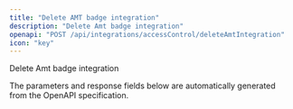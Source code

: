 ```yaml
---
title: "Delete AMT badge integration"
description: "Delete Amt badge integration"
openapi: "POST /api/integrations/accessControl/deleteAmtIntegration"
icon: "key"
---
```


Delete Amt badge integration

<Note>
The parameters and response fields below are automatically generated from the OpenAPI specification.
</Note>

